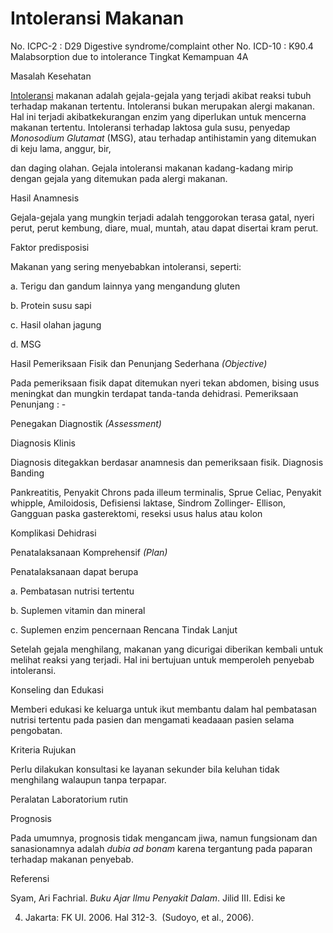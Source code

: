 # Intoleransi Makanan

No. ICPC-2 : D29 Digestive syndrome/complaint other No. ICD-10 : K90.4 Malabsorption due to intolerance Tingkat Kemampuan 4A

Masalah Kesehatan

[Intoleransi](http://kamuskesehatan.com/arti/intoleransi/) makanan adalah gejala-gejala yang terjadi akibat reaksi tubuh terhadap makanan tertentu. Intoleransi bukan merupakan alergi makanan. Hal ini terjadi akibatkekurangan enzim yang diperlukan untuk mencerna makanan tertentu. Intoleransi terhadap laktosa gula susu, penyedap _Monosodium Glutamat_ (MSG), atau terhadap antihistamin yang ditemukan di keju lama, anggur, bir,

 

dan daging olahan. Gejala intoleransi makanan kadang-kadang mirip dengan gejala yang ditemukan pada alergi makanan.

Hasil Anamnesis

Gejala-gejala yang mungkin terjadi adalah tenggorokan terasa gatal, nyeri perut, perut kembung, diare, mual, muntah, atau dapat disertai kram perut.

Faktor predisposisi

Makanan yang sering menyebabkan intoleransi, seperti:

a. Terigu dan gandum lainnya yang mengandung gluten

b. Protein susu sapi

c. Hasil olahan jagung

d. MSG

Hasil Pemeriksaan Fisik dan Penunjang Sederhana _(Objective)_

Pada pemeriksaan fisik dapat ditemukan nyeri tekan abdomen, bising usus meningkat dan mungkin terdapat tanda-tanda dehidrasi. Pemeriksaan Penunjang : -

Penegakan Diagnostik _(Assessment)_

Diagnosis Klinis

Diagnosis ditegakkan berdasar anamnesis dan pemeriksaan fisik. Diagnosis Banding

Pankreatitis, Penyakit Chrons pada illeum terminalis, Sprue Celiac, Penyakit whipple, Amiloidosis, Defisiensi laktase, Sindrom Zollinger- Ellison, Gangguan paska gasterektomi, reseksi usus halus atau kolon

Komplikasi Dehidrasi

Penatalaksanaan Komprehensif _(Plan)_

Penatalaksanaan dapat berupa

a. Pembatasan nutrisi tertentu

b. Suplemen vitamin dan mineral

c. Suplemen enzim pencernaan Rencana Tindak Lanjut

Setelah gejala menghilang, makanan yang dicurigai diberikan kembali untuk melihat reaksi yang terjadi. Hal ini bertujuan untuk memperoleh penyebab intoleransi.

 

Konseling dan Edukasi

Memberi edukasi ke keluarga untuk ikut membantu dalam hal pembatasan nutrisi tertentu pada pasien dan mengamati keadaaan pasien selama pengobatan.

Kriteria Rujukan

Perlu dilakukan konsultasi ke layanan sekunder bila keluhan tidak menghilang walaupun tanpa terpapar.

Peralatan Laboratorium rutin

Prognosis

Pada umumnya, prognosis tidak mengancam jiwa, namun fungsionam dan sanasionamnya adalah _dubia ad bonam_ karena tergantung pada paparan terhadap makanan penyebab.

Referensi

Syam, Ari Fachrial. _Buku Ajar Ilmu Penyakit Dalam_. Jilid III. Edisi ke

4. Jakarta: FK UI. 2006. Hal 312-3.  (Sudoyo, et al., 2006).

